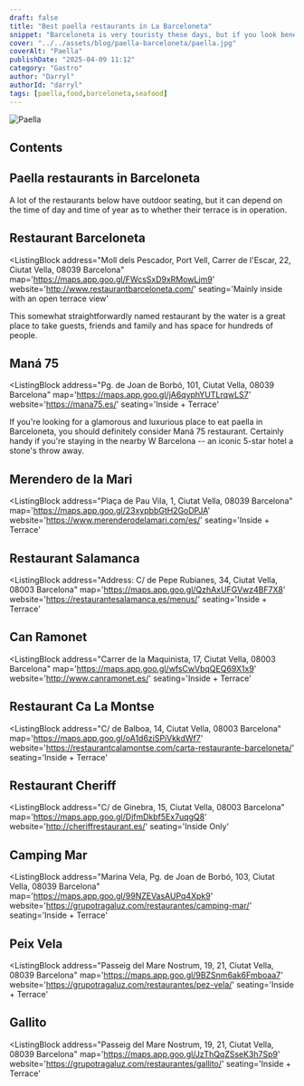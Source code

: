```yaml
---
draft: false
title: "Best paella restaurants in La Barceloneta"
snippet: "Barceloneta is very touristy these days, but if you look beneath, it does still retain a community feel and is home to thousands of locals. It also has plenty of old tapas bars and traditional restaurants that have been there for ages and still preserve the traditional Catalan restaurant experience."
cover: "../../assets/blog/paella-barceloneta/paella.jpg"
coverAlt: "Paella"
publishDate: "2025-04-09 11:12"
category: "Gastro"
author: "Darryl"
authorId: "darryl"
tags: [paella,food,barceloneta,seafood]
---
```



![Paella](../../assets/blog/paella-barceloneta/paella.jpg)

## Contents

## Paella restaurants in Barceloneta
A lot of the restaurants below have outdoor seating, but it can depend on the time of day and time of year as to whether their terrace is in operation.


## Restaurant Barceloneta

<ListingBlock
  address="Moll dels Pescador, Port Vell, Carrer de l'Escar, 22, Ciutat Vella, 08039 Barcelona"
  map='https://maps.app.goo.gl/FWcsSxD9xRMowLjm9'
  website='http://www.restaurantbarceloneta.com/'
  seating='Mainly inside with an open terrace view'
>

This somewhat straightforwardly named restaurant by the water is a great place to take guests, friends and family and has space for hundreds of people.

</ListingBlock>


## Maná 75

<ListingBlock
  address="Pg. de Joan de Borbó, 101, Ciutat Vella, 08039 Barcelona"
  map='https://maps.app.goo.gl/jA6qyphYUTLrqwLS7'
  website='https://mana75.es/'
  seating='Inside + Terrace'
>

If you're looking for a glamorous and luxurious place to eat paella in Barceloneta, you should definitely consider Maná 75 restaurant. Certainly handy if you're staying in the nearby W Barcelona -- an iconic 5-star hotel a stone's throw away.

</ListingBlock>


## Merendero de la Mari

<ListingBlock
  address="Plaça de Pau Vila, 1, Ciutat Vella, 08039 Barcelona"
  map='https://maps.app.goo.gl/23xypbbGtH2GoDPJA'
  website='https://www.merenderodelamari.com/es/'
  seating='Inside + Terrace'
>

</ListingBlock>


## Restaurant Salamanca

<ListingBlock
  address="Address: C/ de Pepe Rubianes, 34, Ciutat Vella, 08003 Barcelona"
  map='https://maps.app.goo.gl/QzhAxUFGVwz4BF7X8'
  website='https://restaurantesalamanca.es/menus/'
  seating='Inside + Terrace'
>

</ListingBlock>


## Can Ramonet

<ListingBlock
  address="Carrer de la Maquinista, 17, Ciutat Vella, 08003 Barcelona"
  map='https://maps.app.goo.gl/wfsCwVbqQEQ69X1x9'
  website='http://www.canramonet.es/'
  seating='Inside + Terrace'
>

</ListingBlock>


## Restaurant Ca La Montse

<ListingBlock
  address="C/ de Balboa, 14, Ciutat Vella, 08003 Barcelona"
  map='https://maps.app.goo.gl/oA1d6ziSPiVkkdWf7'
  website='https://restaurantcalamontse.com/carta-restaurante-barceloneta/'
  seating='Inside + Terrace'
>

</ListingBlock>



## Restaurant Cheriff

<ListingBlock
  address="C/ de Ginebra, 15, Ciutat Vella, 08003 Barcelona"
  map='https://maps.app.goo.gl/DjfmDkbf5Ex7uqgQ8'
  website='http://cheriffrestaurant.es/'
  seating='Inside Only'
>

</ListingBlock>


## Camping Mar

<ListingBlock
  address="Marina Vela, Pg. de Joan de Borbó, 103, Ciutat Vella, 08039 Barcelona"
  map='https://maps.app.goo.gl/99NZEVasAUPq4Xpk9'
  website='https://grupotragaluz.com/restaurantes/camping-mar/'
  seating='Inside + Terrace'
>

</ListingBlock>


## Peix Vela

<ListingBlock
  address="Passeig del Mare Nostrum, 19, 21, Ciutat Vella, 08039 Barcelona"
  map='https://maps.app.goo.gl/9BZSnm6ak6Fmboaa7'
  website='https://grupotragaluz.com/restaurantes/pez-vela/'
  seating='Inside + Terrace'
>

</ListingBlock>


## Gallito

<ListingBlock
  address="Passeig del Mare Nostrum, 19, 21, Ciutat Vella, 08039 Barcelona"
  map='https://maps.app.goo.gl/JzThQqZSseK3h7Sp9'
  website='https://grupotragaluz.com/restaurantes/gallito/'
  seating='Inside + Terrace'
>

</ListingBlock>
